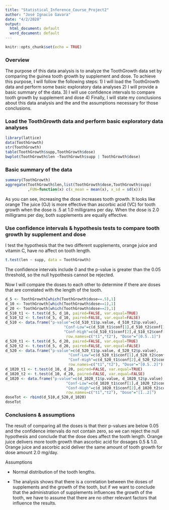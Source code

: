 ```yaml
---
title: "Statistical_Inference_Course_Project2"
author: "José Ignacio Gavara"
date: "4/2/2020"
output:
  html_document: default
  word_document: default
---
```


```r
knitr::opts_chunk$set(echo = TRUE)
```

### Overview
The purpose of this data analysis is to analyze the ToothGrowth data set by
comparing the guinea tooth growth by supplement and dose.
To achieve this purpose, I will follow the following steps:
1) I will load the ToothGrowth data and perform some basic exploratory data analyses
2) I will provide a basic summary of the data.
3) I will use confidence intervals to compare tooth growth by supplement and dose
4) Finally, I will state my conclusions about this data analysis and the and the assumptions necessary for those conclusions.


### Load the ToothGrowth data and perform basic exploratory data analyses
```r
library(lattice)
data(ToothGrowth)
str(ToothGrowth)
table(ToothGrowth$supp,ToothGrowth$dose)
bwplot(ToothGrowth$len ~ToothGrowth$supp | ToothGrowth$dose)
```

### Basic summary of the data
```r
summary(ToothGrowth)
aggregate(ToothGrowth$len,list(ToothGrowth$dose,ToothGrowth$supp)
          ,FUN=function(x) c(x_mean = mean(x), x_sd = sd(x)))
```
As you can see, increasing the dose increases tooth growth. It looks like orange
The juice (OJ) is more effective than ascorbic acid (VC) for tooth growth when the dose is .5
at 1.0 milligrams per day.
When the dose is 2.0 milligrams per day, both supplements are equally effective.

### Use confidence intervals & hypothesis tests to compare tooth growth by supplement and dose

I test the hypothesis that the two different supplements, orange juice and vitamin C, have no affect on tooth length.
```r
t.test(len ~ supp, data = ToothGrowth)
```
The confidence intervals include 0 and the p-value is greater than the 0.05 threshold, so the null hypothesis cannot be rejected.

Now I will compare the doses to each other to determine if there are doses that are correlated with the length of the tooth.

```r
d_5 <- ToothGrowth[which(ToothGrowth$dose==.5),1]
d_10 <- ToothGrowth[which(ToothGrowth$dose==1),1]
d_20 <- ToothGrowth[which(ToothGrowth$dose==2),1]
d_510_t1 <- t.test(d_5, d_10, paired=FALSE, var.equal=TRUE)
d_510_t2 <- t.test(d_5, d_10, paired=FALSE, var.equal=FALSE)
d_510 <- data.frame("p-value"=c(d_510_t1$p.value, d_510_t2$p.value),
                          "Conf-Low"=c(d_510_t1$conf[1],d_510_t2$conf[1]),
                          "Conf-High"=c(d_510_t1$conf[2],d_510_t2$conf[2]),
                           row.names=c("t1","t2"), "Dose"="[0.5..1]")
d_520_t1 <- t.test(d_5, d_20, paired=FALSE, var.equal=TRUE)
d_520_t2 <- t.test(d_5, d_20, paired=FALSE, var.equal=FALSE)
d_520 <- data.frame("p-value"=c(d_520_t1$p.value, d_520_t2$p.value),
                            "Conf-Low"=c(d_520_t1$conf[1],d_520_t2$conf[1]),
                            "Conf-High"=c(d_520_t1$conf[2],d_520_t2$conf[2]), 
                            row.names=c("t1","t2"), "Dose"="[0.5..2]")
d_1020_t1 <- t.test(d_10, d_20, paired=FALSE, var.equal=TRUE)
d_1020_t2 <- t.test(d_10, d_20, paired=FALSE, var.equal=FALSE)
d_1020 <- data.frame("p-value"=c(d_1020_t1$p.value, d_1020_t2$p.value),
                           "Conf-Low"=c(d_1020_t1$conf[1],d_1020_t2$conf[1]),
                           "Conf-High"=c(d_1020_t1$conf[2],d_1020_t2$conf[2]), 
                           row.names=c("t1","t2"), "Dose"="[1..2]")
doseTot <- rbind(d_510,d_520,d_1020)
doseTot
```
### Conclusions & assumptions
The result of comparing all the doses is that their p-values are below 0.05 and the confidence intervals do not contain zero, so we can reject the null hypothesis and conclude that the dose does affect the tooth length.
Orange juice delivers more tooth growth than ascorbic acid for dosages 0.5 & 1.0. Orange juice and ascorbic acid deliver the same amount of tooth growth for 
dose amount 2.0 mg/day.

Assumptions

* Normal distribution of the tooth lengths.

* The analysis shows that there is a correlation between the doses of supplements and the growth of the tooth, but if we want to conclude that the administration of supplements influences the growth of the tooth, we have to assume that there are no other relevant factors that influence the results.


